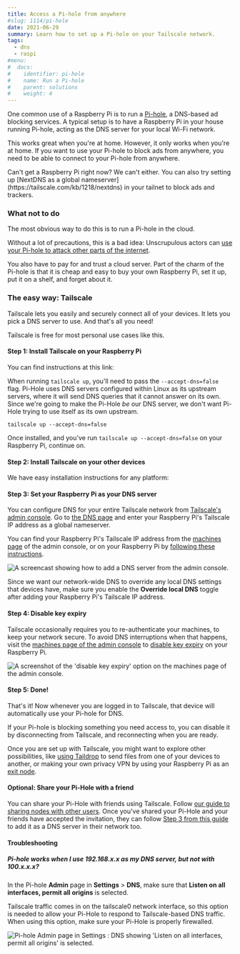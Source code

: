 ```yaml
---
title: Access a Pi-hole from anywhere
#slug: 1114/pi-hole
date: 2021-06-29
summary: Learn how to set up a Pi-hole on your Tailscale network.
tags:
  - dns
  - raspi
#menu:
#  docs:
#    identifier: pi-hole
#    name: Run a Pi-hole
#    parent: solutions
#    weight: 4
---
```


One common use of a Raspberry Pi is to run a
[Pi-hole](https://pi-hole.net), a DNS-based ad blocking services. A
typical setup is to have a Raspberry Pi in your house running Pi-hole,
acting as the DNS server for your local Wi-Fi network.

This works great when you're at home. However, it only works when
you're at home. If you want to use your Pi-hole to block ads from
anywhere, you need to be able to connect to your Pi-hole from
anywhere.

<Note>
  Can't get a Raspberry Pi right now? We can't either. You can also try setting up [NextDNS as a
  global nameserver](https://tailscale.com/kb/1218/nextdns) in your tailnet to block ads and
  trackers.
</Note>

### What not to do

The most obvious way to do this is to run a Pi-hole in the cloud.

Without a lot of precautions, this is a bad idea: Unscrupulous actors
can [use your Pi-hole to attack other parts of the
internet](https://www.cloudflare.com/learning/ddos/dns-amplification-ddos-attack/).

You also have to pay for and trust a cloud server. Part of the charm
of the Pi-hole is that it is cheap and easy to buy your own Raspberry
Pi, set it up, put it on a shelf, and forget about it.

### The easy way: Tailscale

Tailscale lets you easily and securely connect all of your devices. It
lets you pick a DNS server to use. And that's all you need!

Tailscale is free for most personal use cases like this.

#### Step 1: Install Tailscale on your Raspberry Pi

You can find instructions at this link:

<DownloadTailscale />

When running `tailscale up`, you'll need to pass the
`--accept-dns=false` flag. Pi-Hole uses DNS servers configured within
Linux as its upstream servers, where it will send DNS queries that it
cannot answer on its own. Since we're going to make the Pi-Hole _be_
our DNS server, we don't want Pi-Hole trying to use itself as its own
upstream.

```
tailscale up --accept-dns=false
```

Once installed, and you've run `tailscale up --accept-dns=false` on
your Raspberry Pi, continue on.

#### Step 2: Install Tailscale on your other devices

We have easy installation instructions for any platform:

<DownloadTailscale />

#### Step 3: Set your Raspberry Pi as your DNS server

You can configure DNS for your entire Tailscale network from
[Tailscale's admin console](https://login.tailscale.com/admin/dns). Go
to [the DNS page](https://login.tailscale.com/admin/dns) and enter
your Raspberry Pi's Tailscale IP address as a global nameserver.

You can find your Raspberry Pi's Tailscale IP address from the
[machines page](https://login.tailscale.com/admin/machines) of the
admin console, or on your Raspberry Pi by [following these
instructions](https://tailscale.com/kb/1033/ip-and-dns-addresses/).

<Image
  src="/images/solutions/pi-hole/configure-dns.gif"
  width={960}
  height={648}
  alt="A screencast showing how to add a DNS server from the admin console."
  caption="Be sure to swap out 100.1.2.3 with your Raspberry Pi's unique Tailscale IP."
/>

Since we want our network-wide DNS to override any local DNS settings
that devices have, make sure you enable the **Override local DNS**
toggle after adding your Raspberry Pi's Tailscale IP address.

#### Step 4: Disable key expiry

Tailscale occasionally requires you to re-authenticate your machines,
to keep your network secure. To avoid DNS interruptions when that
happens, visit the [machines page of the admin
console](https://login.tailscale.com/admin/machines) to [disable key
expiry](https://tailscale.com/kb/1028/key-expiry/) on your Raspberry
Pi.

<Image
  src="/images/solutions/pi-hole/disable-key-expiry.png"
  width={1280}
  height={393}
  alt="A screenshot of the 'disable key expiry' option on the machines page of the admin console."
/>

#### Step 5: Done!

That's it! Now whenever you are logged in to Tailscale, that device will automatically use your Pi-hole for DNS.

If your Pi-hole is blocking something you need access to, you can
disable it by disconnecting from Tailscale, and reconnecting when you
are ready.

Once you are set up with Tailscale, you might want to explore other
possibilities, like [using
Taildrop](https://tailscale.com/kb/1106/taildrop/) to send files from
one of your devices to another, or making your own privacy VPN by
using your Raspberry Pi as an [exit
node](https://tailscale.com/kb/1103/exit-nodes/).

#### Optional: Share your Pi-Hole with a friend

You can share your Pi-Hole with friends using Tailscale. Follow [our
guide to sharing nodes with other
users](https://tailscale.com/kb/1084/sharing). Once you've shared your
Pi-Hole and your friends have accepted the invitation, they can follow
[Step 3 from this
guide](#step-3-set-your-raspberry-pi-as-your-dns-server) to add it as
a DNS server in their network too.

#### Troubleshooting

##### Pi-hole works when I use 192.168.x.x as my DNS server, but not with 100.x.x.x?

In the Pi-hole **Admin** page in **Settings** > **DNS**, make sure
that **Listen on all interfaces, permit all origins** is selected.

Tailscale traffic comes in on the tailscale0 network interface, so
this option is needed to allow your Pi-Hole to respond to
Tailscale-based DNS traffic. When using this option, make sure your
Pi-Hole is properly firewalled.

<Image
  src="/images/solutions/pi-hole/listen-all-origin.png"
  width={1896}
  height={1216}
  alt="Pi-hole Admin page in Settings : DNS showing 'Listen on all interfaces, permit all origins' is selected."
/>
